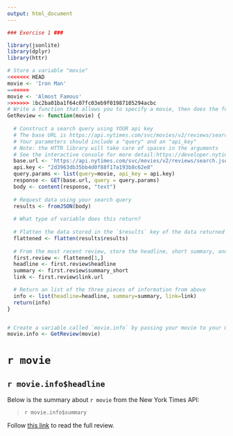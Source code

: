 ```yaml
---
output: html_document
---
```



```r
### Exercise 1 ###

library(jsonlite)
library(dplyr)
library(httr)

# Store a variable "movie"
<<<<<<< HEAD
movie <- 'Iron Man'
=======
movie <- 'Almost Famous'
>>>>>>> 1bc2ba01ba1f64c07fc03eb9f01987105294acbc
# Write a function that allows you to specify a movie, then does the following:
GetReview <- function(movie) {
  
  # Construct a search query using YOUR api key
  # The base URL is https://api.nytimes.com/svc/movies/v2/reviews/search.json?
  # Your parameters should include a "query" and an "api_key"
  # Note: the HTTR library will take care of spaces in the arguments
  # See the interactive console for more detail:https://developer.nytimes.com/movie_reviews_v2.json#/Console/GET/reviews/search.json
  base.url <- 'https://api.nytimes.com/svc/movies/v2/reviews/search.json?'
  api.key <- "2d3963db35bb4d0f88f17a193b8c62e8"
  query.params <- list(query=movie, api_key = api.key)
  response <- GET(base.url, query = query.params)
  body <- content(response, "text")
  
  # Request data using your search query
  results <- fromJSON(body)
  
  # What type of variable does this return?
  
  # Flatten the data stored in the `$results` key of the data returned to you
  flattened <- flatten(results$results)
  
  # From the most recent review, store the headline, short summary, and link to full article each in their own variables
  first.review <- flattened[1,]
  headline <- first.review$headline
  summary <- first.review$summary_short
  link <- first.review$link.url

  # Return an list of the three pieces of information from above
  info <- list(headline=headline, summary=summary, link=link)
  return(info)
}


# Create a variable called `movie.info` by passing your movie to your GetReview function
movie.info <- GetReview(movie)

```

# `r movie`
## `r movie.info$headline`

Below is the summary about `r movie` from the New York Times API:

>`r movie.info$summary`

Follow [this link](`r movie.info$link`) to read the full review.

